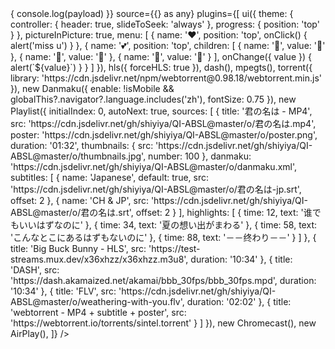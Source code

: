 
<div className="nx-rounded-sm nx-overflow-hidden" style={{ maxWidth: '1024px', margin: '2.5rem auto' }}>
  <Player
    volume={0.6}
    onEvent={(payload) => {
      console.log(payload)
    }}
    source={{} as any}
    plugins={[
      ui({
        theme: {
          controller: { header: true, slideToSeek: 'always' },
          progress: { position: 'top' }
        },
        pictureInPicture: true,
        menu: [
          {
            name: '❤',
            position: 'top',
            onClick() {
              alert('miss u')
            }
          },
          {
            name: '💕',
            position: 'top',
            children: [
              {
                name: '🍓',
                value: '🍓'
              },
              {
                name: '🍉',
                value: '🍉'
              },
              {
                name: '🍎',
                value: '🍎'
              }
            ],
            onChange({ value }) {
              alert(`${value}`)
            }
          }
        ]
      }),
      hls({ forceHLS: true }),
      dash(),
      mpegts(),
      torrent({ library: 'https://cdn.jsdelivr.net/npm/webtorrent@0.98.18/webtorrent.min.js' }),
      new Danmaku({ enable: !isMobile && globalThis?.navigator?.language.includes('zh'), fontSize: 0.75 }),
      new Playlist({
        initialIndex: 0,
        autoNext: true,
        sources: [
          {
            title: '君の名は - MP4',
            src: 'https://cdn.jsdelivr.net/gh/shiyiya/QI-ABSL@master/o/君の名は.mp4',
            poster: 'https://cdn.jsdelivr.net/gh/shiyiya/QI-ABSL@master/o/poster.png',
            duration: '01:32',
            thumbnails: {
              src: 'https://cdn.jsdelivr.net/gh/shiyiya/QI-ABSL@master/o/thumbnails.jpg',
              number: 100
            },
            danmaku: 'https://cdn.jsdelivr.net/gh/shiyiya/QI-ABSL@master/o/danmaku.xml',
            subtitles: [
              {
                name: 'Japanese',
                default: true,
                src: 'https://cdn.jsdelivr.net/gh/shiyiya/QI-ABSL@master/o/君の名は-jp.srt',
                offset: 2
              },
              {
                name: 'CH & JP',
                src: 'https://cdn.jsdelivr.net/gh/shiyiya/QI-ABSL@master/o/君の名は.srt',
                offset: 2
              }
            ],
            highlights: [
              {
                time: 12,
                text: '谁でもいいはずなのに'
              },
              {
                time: 34,
                text: '夏の想い出がまわる'
              },
              {
                time: 58,
                text: 'こんなとこにあるはずもないのに'
              },
              {
                time: 88,
                text: '－－终わり－－'
              }
            ]
          },
          {
            title: 'Big Buck Bunny - HLS',
            src: 'https://test-streams.mux.dev/x36xhzz/x36xhzz.m3u8',
            duration: '10:34'
          },
          {
            title: 'DASH',
            src: 'https://dash.akamaized.net/akamai/bbb_30fps/bbb_30fps.mpd',
            duration: '10:34'
          },
          {
            title: 'FLV',
            src: 'https://cdn.jsdelivr.net/gh/shiyiya/QI-ABSL@master/o/weathering-with-you.flv',
            duration: '02:02'
          },
          {
            title: 'webtorrent - MP4 + subtitle + poster',
            src: 'https://webtorrent.io/torrents/sintel.torrent'
          }
        ]
      }),
      new Chromecast(),
      new AirPlay(),
    ]}
  />
</div>
